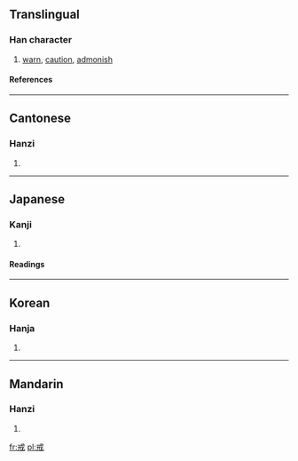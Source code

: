==Translingual==
===Han character===
{{Han char|rn=62|rad=戈|as=03|sn=7|four=5340<sub>0</sub>|canj=戈廿 (IT)}}
# [[warn]], [[caution]], [[admonish]]
====References====
{{Han ref|kx=0412.050|dkj=11548|dj=0754.040|hdz=21400.050|uh=6212|ud=25106|bh=A7D9|bd=42969}}
----
==Cantonese==
===Hanzi===
{{yue-hanzi|jyut=|y=gaai3}}
# {{defn|Cantonese}}
----
==Japanese==
===Kanji===
{{ja-kanji|grade=c|rs=戈03}}
# {{defn|Japanese}} 
====Readings====
{{ja-readings|on=[[かい]] (kai)|kun=[[いましめる]] (imashimeru), [[いましめ]] (imashime)}}
----
==Korean==
===Hanja===
{{ko-hanja|hangeul=계|eumhun=|rv=gye|mr=kye|y=kyey}}
# {{defn|Korean}}
----
==Mandarin==
===Hanzi===
{{cmn-hanzi|pin=[[jiè]] ([[jie4]])|wg=chieh<sup>4</sup>}}
# {{defn|Mandarin}}

[[fr:戒]]
[[pl:戒]]